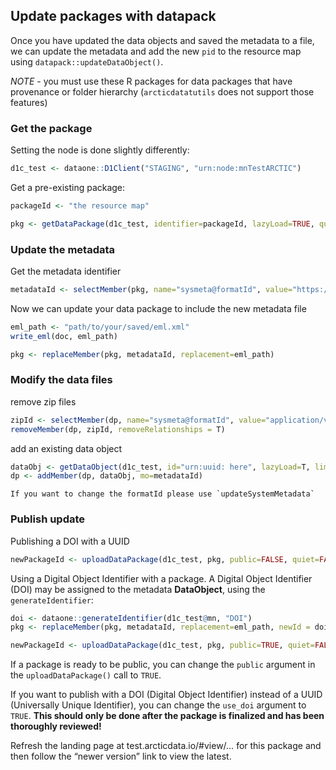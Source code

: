 ## Update packages with datapack

Once you have updated the data objects and saved the metadata to a file, we can update the metadata and add the new `pid` to the resource map using `datapack::updateDataObject()`.

*NOTE* - you must use these R packages for data packages that have provenance or folder hierarchy (`arcticdatatutils` does not support those features)

### Get the package

Setting the node is done slightly differently:
```r
d1c_test <- dataone::D1Client("STAGING", "urn:node:mnTestARCTIC")
```

Get a pre-existing package:
```r
packageId <- "the resource map"

pkg <- getDataPackage(d1c_test, identifier=packageId, lazyLoad=TRUE, quiet=FALSE)
```

### Update the metadata

Get the metadata identifier
```r
metadataId <- selectMember(pkg, name="sysmeta@formatId", value="https://eml.ecoinformatics.org/eml-2.2.0")
```

Now we can update your data package to include the new metadata file
```r
eml_path <- "path/to/your/saved/eml.xml"
write_eml(doc, eml_path)

pkg <- replaceMember(pkg, metadataId, replacement=eml_path)
```

### Modify the data files

remove zip files
```r
zipId <- selectMember(dp, name="sysmeta@formatId", value="application/vnd.shp+zip")
removeMember(dp, zipId, removeRelationships = T)
```

add an existing data object

```r
dataObj <- getDataObject(d1c_test, id="urn:uuid: here", lazyLoad=T, limit="1TB")
dp <- addMember(dp, dataObj, mo=metadataId)
```

```block
If you want to change the formatId please use `updateSystemMetadata`
```

### Publish update

Publishing a DOI with a UUID
```r
newPackageId <- uploadDataPackage(d1c_test, pkg, public=FALSE, quiet=FALSE)
```

Using a Digital Object Identifier with a package.
A Digital Object Identifier (DOI) may be assigned to the metadata **DataObject**, using the `generateIdentifier`:
```r
doi <- dataone::generateIdentifier(d1c_test@mn, "DOI")
pkg <- replaceMember(pkg, metadataId, replacement=eml_path, newId = doi)

newPackageId <- uploadDataPackage(d1c_test, pkg, public=TRUE, quiet=FALSE)
``` 

If a package is ready to be public, you can change the `public` argument in the `uploadDataPackage()` call to `TRUE`.

If you want to publish with a DOI (Digital Object Identifier) instead of a UUID (Universally Unique Identifier), you can change the `use_doi` argument to `TRUE`. **This should only be done after the package is finalized and has been thoroughly reviewed!**

Refresh the landing page at test.arcticdata.io/#view/... for this package and then follow the "newer version" link to view the latest.
